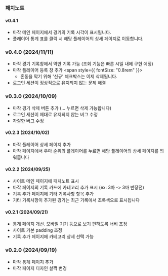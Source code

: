 ### 패치노트

#### v0.4.1

- 마작 메인 페이지에서 경기의 기록 시각이 표시됩니다.
- 플레이어 통계 표를 클릭 시 해당 플레이어의 상세 페이지로 이동합니다.

### v0.4.0 (2024/11/11)

- 마작 경기 기록창에서 역만 기록 가능 (조회 기능은 빠른 시일 내에 구현 예정)
- 마작 플레이어 등록 창 추가
  <span style={{ fontSize: "0.8rem" }}>
    - 혼동을 막기 위해 '신규' 체크박스는 이제 삭제됩니다.
  </span>
- 로그인 세션이 정상적으로 유지되지 않는 문제 해결

### v0.3.0 (2024/10/09)

- 마작 경기 삭제 버튼 추가 (... 누르면 삭제 가능합니다)
- 로그인 세션이 제대로 유지되지 않는 버그 수정
- 자잘한 버그 수정

#### v0.2.3 (2024/10/02)

- 마작 플레이어 상세 페이지 추가
- 마작 페이지에서 우마 순위의 플레이어를 누르면 해당 플레이어의 상세 페이지를 띄워줍니다

#### v0.2.2 (2024/09/25)

- 사이트 메인 페이지에 패치노트 표시
- 마작 페이지의 기록 카드에 카테고리 추가 표시 (ex: 3마 -> 3마 반장전)
- 기록 추가 페이지에 기타 기록사항 항목 추가
- 기타 기록사항이 추가된 경기는 최근 기록에서 초록색으로 표시됩니다

#### v0.2.1 (2024/09/21)

- 통계 페이지 개선. 모바일 기기 등으로 보기 편하도록 너비 조정
- 사이트 기본 padding 조정
- 기록 추가 페이지에 카테고리 상세 선택 가능

### v0.2.0 (2024/09/19)

- 마작 통계 페이지 추가
- 마작 페이지 디자인 살짝 변경
